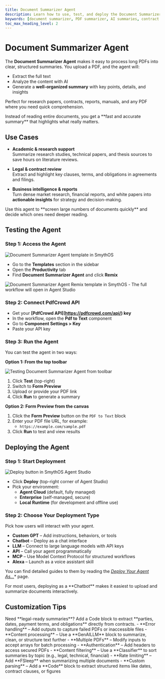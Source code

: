 ```yaml
---
title: Document Summarizer Agent
description: Learn how to use, test, and deploy the Document Summarizer Agent in SmythOS to turn PDFs into structured, AI-powered summaries.
keywords: [document summarizer, PDF summarizer, AI summaries, contract analysis, research automation, SmythOS]
toc_max_heading_level: 2
---
```


# Document Summarizer Agent  

The **Document Summarizer Agent** makes it easy to process long PDFs into clear, structured summaries. You upload a PDF, and the agent will:  

- Extract the full text  
- Analyze the content with AI  
- Generate a **well-organized summary** with key points, details, and insights  

Perfect for research papers, contracts, reports, manuals, and any PDF where you need quick comprehension.  

<InfoCallout title="Why use this agent?">  
Instead of reading entire documents, you get a **fast and accurate summary** that highlights what really matters.  
</InfoCallout>  

<Spacer size="lg" />  

## Use Cases  

- **Academic & research support**  
  Summarize research studies, technical papers, and thesis sources to save hours on literature reviews.  

- **Legal & contract review**  
  Extract and highlight key clauses, terms, and obligations in agreements and filings.  

- **Business intelligence & reports**  
  Turn dense market research, financial reports, and white papers into **actionable insights** for strategy and decision-making.  

<TipCallout title="Pro tip">  
Use this agent to **screen large numbers of documents quickly** and decide which ones need deeper reading.  
</TipCallout>  

<Spacer size="lg" />  

## Testing the Agent  

### Step 1: Access the Agent  

<Image src="/docs/img/document_summarizer/Homepage.jpg" alt="Document Summarizer Agent template in SmythOS" />  

- Go to the **Templates** section in the sidebar  
- Open the **Productivity** tab  
- Find **Document Summarizer Agent** and click **Remix**  
<Image src="/docs/img/document_summarizer/Remix.jpg" alt="Document Summarizer Agent Remix template in SmythOS" /> 
- The full workflow will open in Agent Studio  

<Spacer size="md" />  

### Step 2: Connect PdfCrowd API  

- Get your **[PdfCrowd API[(https://pdfcrowd.com/api/) key**  
- In the workflow, open the **Pdf to Text** component  
- Go to **Component Settings > Key**  
- Paste your API key  

<Spacer size="md" />  

### Step 3: Run the Agent  

You can test the agent in two ways:  

**Option 1: From the top toolbar**  

<Image src="/docs/img/document_summarizer/Form preview.jpg" alt="Testing Document Summarizer Agent from toolbar" />  

1. Click **Test** (top-right)  
2. Switch to **Form Preview**  
3. Upload or provide your PDF link  
4. Click **Run** to generate a summary  

**Option 2: Form Preview from the canvas**  

1. Click the **Form Preview** button on the `PDF to Text` block  
2. Enter your PDF file URL, for example:  
   - `https://example.com/sample.pdf`  
3. Click **Run** to test and view results  

<Spacer size="lg" />  

## Deploying the Agent  

### Step 1: Start Deployment  

<Image src="/docs/img/document_summarizer/Deploy.jpg"  alt="Deploy button in SmythOS Agent Studio" />  

- Click **Deploy** (top-right corner of Agent Studio)  
- Pick your environment:  
  - **Agent Cloud** (default, fully managed)
  - **Enterprise** (self-managed, secure)
  - **Local Runtime** (for development and offline use)

<Spacer size="md" />  

### Step 2: Choose Your Deployment Type  

Pick how users will interact with your agent.

- **Custom GPT** – Add instructions, behaviors, or tools  
- **Chatbot** – Deploy as a chat interface  
- **LLM** – Connect to large language models with API keys  
- **API** – Call your agent programmatically  
- **MCP** – Use Model Context Protocol for structured workflows  
- **Alexa** – Launch as a voice assistant skill  

You can find detailed guides to them by reading the *[Deploy Your Agent As...](/docs/agent-deployments/deployments/)** page.

<InfoCallout title="Best option">  
For most users, deploying as a **Chatbot** makes it easiest to upload and summarize documents interactively.  
</InfoCallout>  

<Spacer size="lg" />  

## Customization Tips  
<TipCallout title="Example customization">  
Need **legal-ready summaries**? Add a Code block to extract **parties, dates, payment terms, and obligations** directly from contracts.  
</TipCallout>  
- **Error handling** – Add outputs to capture failed PDFs or inaccessible files  
- **Content processing** – Use a **GenAILLM** block to summarize, clean, or structure text further  
- **Multiple PDFs** – Modify inputs to accept arrays for batch processing  
- **Authentication** – Add headers to access secured PDFs  
- **Content filtering** – Use a **Classifier** to sort summaries by topic (e.g., legal, technical, financial)  
- **Rate limiting** – Add **FSleep** when summarizing multiple documents  
- **Custom parsing** – Add a **Code** block to extract structured items like dates, contract clauses, or figures  

